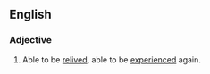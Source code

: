 ==English==

===Adjective===
{{en-adj}}

# Able to be [[relive]]d, able to be [[experienced]] again.